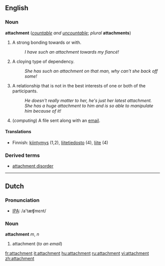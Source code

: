 ==English==

===Noun===
'''attachment''' (''[[countable]] and [[uncountable]]''; ''plural'' '''attachments''')

#A strong bonding towards or with.
#:''I have such an attachment towards my fiancé!''
#A cloying type of dependency.
#:''She has such an attachment on that man, why can't she back off some!''
#A relationship that is not in the best interests of one or both of the participants.
#:''He doesn't really matter to her, he's just her latest attachment.''
#:''She has a huge attachment to him and is so able to manipulate him because of it!''
#(''computing'') A file sent along with an [[email]].

====Translations====
*Finnish: [[kiintymys]] (1,2), [[liitetiedosto]] (4), [[liite]] (4)

===Derived terms===
*[[attachment disorder]]

----
==Dutch==
===Pronunciation===
*[[w:IPA|IPA]]: /a'tæʧmɛnt/

===Noun===
'''attachment''' ''m'', ''n''

#attachment (''to an email'')

[[fr:attachment]]
[[it:attachment]]
[[hu:attachment]]
[[ru:attachment]]
[[vi:attachment]]
[[zh:attachment]]